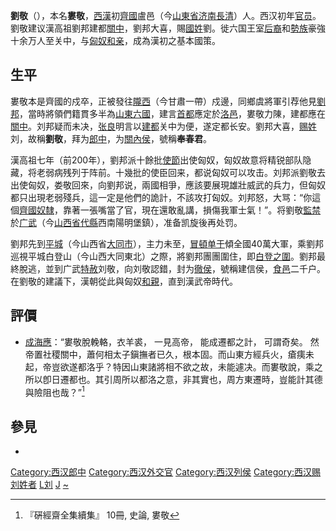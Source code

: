 '''劉敬'''（{{bd|?||?||}}），本名'''婁敬'''，[[西漢|西漢]]初[[齊國|齊國]]盧邑（今[[山東省|山東省]][[济南|济南]][[長清|長清]]）人。西汉初年[[官员|官员]]。劉敬建议漢高祖劉邦建都[[關中|關中]]，劉邦大喜，賜[[國姓|國姓]]劉。徙六国王室[[后裔|后裔]]和[[勢族|勢族]]豪強十余万人至关中，与[[匈奴|匈奴]][[和亲|和亲]]，成為漢初之基本國策。

==生平==
婁敬本是齊國的戍卒，正被發往[[隴西|隴西]]（今甘肅一帶）戍邊，同鄉虞將軍引荐他見[[劉邦|劉邦]]，當時將領們籍貫多半為[[山東六國|山東六國]]，建言[[首都|首都]]應定於[[洛邑|洛邑]]，婁敬力陳，建都應在[[關中|關中]]。刘邦疑而未决，[[张良|张良]]明言以[[建都|建都]]关中为便，遂定都长安。劉邦大喜，[[赐姓|赐姓]]刘，故稱'''劉敬'''，拜为[[郎中_(官职)|郎中]]，为[[關內侯|關內侯]]，號稱'''奉春君'''。

漢高祖七年（前200年），劉邦派十餘批[[使節|使節]]出使匈奴，匈奴故意将精锐部队隐藏，将老弱病残列于阵前。十幾批的使臣回来，都说匈奴可以攻击。刘邦派劉敬去出使匈奴，娄敬回來，向劉邦说，兩國相爭，應該要展現雄壯威武的兵力，但匈奴都只出現老弱殘兵，這一定是他們的詭計，不該攻打匈奴。刘邦怒，大骂：“你這個[[齊國|齊國]][[奴隸|奴隸]]，靠著一張嘴當了官，現在還敢亂講，損傷我軍士氣！”。将劉敬[[監禁|監禁]]於[[广武|广武]]（今[[山西省|山西省]][[代縣|代縣]]西南陽明堡鎮），准备凯旋後再处罚。

劉邦先到[[平城|平城]]（今山西省[[大同市|大同市]]），主力未至，[[冒頓单于|冒頓单于]]傾全國40萬大軍，乘劉邦巡視平城白登山（今山西大同東北）之際，將劉邦團團圍住，即[[白登之圍|白登之圍]]。劉邦最終脫逃，並到广武[[特赦|特赦]]刘敬，向刘敬認錯，封为[[徹侯|徹侯]]，號稱建信侯，[[食邑|食邑]]二千户。在劉敬的建議下，漢朝從此與匈奴[[和親|和親]]，直到漢武帝時代。

== 評價 ==
*[[成海應|成海應]]：“婁敬脫輓輅，衣羊裘， 一見高帝， 能成遷都之計， 可謂奇矣。 然帝置社稷關中，蕭何相太子鎭撫者已久，根本固。而山東方經兵火，瘡痍未起，帝豈欲遂都洛乎？特因山東諸將相不欲之故，未能遽决。而婁敬說，乘之所以卽日遷都也。其引周所以都洛之意，非其實也，周方東遷時，豈能計其德與險阻也哉？”<ref>『硏經齋全集續集』 10冊, 史論, 婁敬</ref>

==參見==
*{{wikisource history link|史記|099|劉敬}}

{{秦末汉初人物}}
{{Portal bar|中國|歷史|人物}}

[[Category:西汉郎中|Category:西汉郎中]]
[[Category:西汉外交官|Category:西汉外交官]]
[[Category:西汉列侯|Category:西汉列侯]]
[[Category:西汉赐刘姓者|Category:西汉赐刘姓者]]
[[Category:长清人|L刘]]
[[Category:刘姓|J]]
[[Category:娄姓|~]]